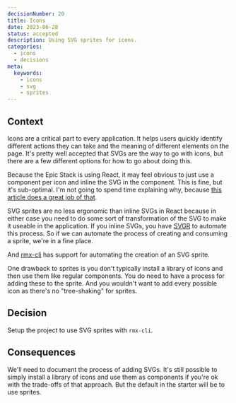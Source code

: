 ```yaml
---
decisionNumber: 20
title: Icons
date: 2023-06-28 
status: accepted
description: Using SVG sprites for icons.
categories:
  - icons
  - decisions
meta:
  keywords:  
    - icons
    - svg 
    - sprites
---
```

## Context

Icons are a critical part to every application. It helps users quickly identify
different actions they can take and the meaning of different elements on the
page. It's pretty well accepted that SVGs are the way to go with icons, but
there are a few different options for how to go about doing this.

Because the Epic Stack is using React, it may feel obvious to just use a
component per icon and inline the SVG in the component. This is fine, but it's
sub-optimal. I'm not going to spend time explaining why, because
[this article does a great job of that](https://benadam.me/thoughts/react-svg-sprites/).

SVG sprites are no less ergonomic than inline SVGs in React because in either
case you need to do some sort of transformation of the SVG to make it useable in
the application. If you inline SVGs, you have [SVGR](https://react-svgr.com/) to
automate this process. So if we can automate the process of creating and
consuming a sprite, we're in a fine place.

And [rmx-cli](https://github.com/kiliman/rmx-cli) has support for automating the
creation of an SVG sprite.

One drawback to sprites is you don't typically install a library of icons and
then use them like regular components. You do need to have a process for adding
these to the sprite. And you wouldn't want to add every possible icon as there's
no "tree-shaking" for sprites.

## Decision

Setup the project to use SVG sprites with `rmx-cli`.

## Consequences

We'll need to document the process of adding SVGs. It's still possible to simply
install a library of icons and use them as components if you're ok with the
trade-offs of that approach. But the default in the starter will be to use
sprites.
